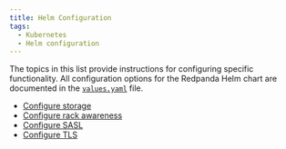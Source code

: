 ```yaml
---
title: Helm Configuration
tags:
  - Kubernetes
  - Helm configuration
---
```


<head>
    <meta name="title" content="Find topics for configuring specific components and functionality. | Redpanda Docs"/>
    <meta name="description" content=""/>
</head>


The topics in this list provide instructions for configuring specific functionality. All configuration options for the Redpanda Helm chart are documented in the [`values.yaml`](https://github.com/redpanda-data/helm-charts/blob/main/charts/redpanda/values.yaml) file. 

- [Configure storage](../configure-storage)
- [Configure rack awareness](../kubernetes-rack-awareness)
- [Configure SASL](../../kubernetes/security/sasl-kubernetes)
- [Configure TLS](../../kubernetes/security/kubernetes-tls)



